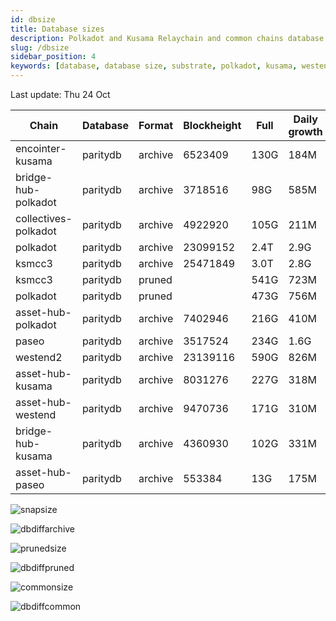```yaml
---
id: dbsize
title: Database sizes
description: Polkadot and Kusama Relaychain and common chains database sizes
slug: /dbsize
sidebar_position: 4
keywords: [database, database size, substrate, polkadot, kusama, westend]
---
```



Last update: Thu 24 Oct

| Chain    | Database   | Format | Blockheight | Full         | Daily growth |
| ------------------------| ----------- | -------- | ------- | ---------- | ----- | 
| encointer-kusama | paritydb | archive | 6523409 | 130G | 184M |
| bridge-hub-polkadot | paritydb | archive | 3718516 | 98G | 585M |
| collectives-polkadot | paritydb | archive | 4922920 | 105G | 211M |
| polkadot | paritydb | archive | 23099152 | 2.4T | 2.9G |
| ksmcc3 | paritydb | archive | 25471849 | 3.0T | 2.8G |
| ksmcc3 | paritydb | pruned |  | 541G | 723M |
| polkadot | paritydb | pruned |  | 473G | 756M |
| asset-hub-polkadot | paritydb | archive | 7402946 | 216G | 410M |
| paseo | paritydb | archive | 3517524 | 234G | 1.6G |
| westend2 | paritydb | archive | 23139116 | 590G | 826M |
| asset-hub-kusama | paritydb | archive | 8031276 | 227G | 318M |
| asset-hub-westend | paritydb | archive | 9470736 | 171G | 310M |
| bridge-hub-kusama | paritydb | archive | 4360930 | 102G | 331M |
| asset-hub-paseo | paritydb | archive | 553384 | 13G | 175M |

![snapsize](/img/archivesize.png)

![dbdiffarchive](/img/dbdiffrelay.png)

![prunedsize](/img/prunedsize.png)

![dbdiffpruned](/img/dbdiffpruned.png)

![commonsize](/img/commonsize.png)

![dbdiffcommon](/img/dbdiffcommon.png)

